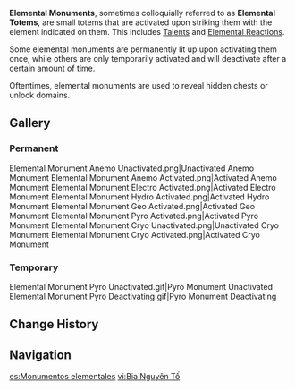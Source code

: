 {{Terminology Infobox
|image        = Elemental Monument Anemo Unactivated.png
|caption      = Unactivated Anemo Monument
|type         = Exploration
|world        = Teyvat
}}
'''Elemental Monuments''', sometimes colloquially referred to as '''Elemental Totems''', are small totems that are activated upon striking them with the element indicated on them. This includes [[Talents]] and [[Elemental Reactions]].

Some elemental monuments are permanently lit up upon activating them once, while others are only temporarily activated and will deactivate after a certain amount of time.

Oftentimes, elemental monuments are used to reveal hidden chests or unlock domains.

==Gallery==
===Permanent===
<gallery hideaddbutton="true">
Elemental Monument Anemo Unactivated.png|Unactivated Anemo Monument
Elemental Monument Anemo Activated.png|Activated Anemo Monument
Elemental Monument Electro Activated.png|Activated Electro Monument
Elemental Monument Hydro Activated.png|Activated Hydro Monument
Elemental Monument Geo Activated.png|Activated Geo Monument
Elemental Monument Pyro Activated.png|Activated Pyro Monument
Elemental Monument Cryo Unactivated.png|Unactivated Cryo Monument
Elemental Monument Cryo Activated.png|Activated Cryo Monument
</gallery>

===Temporary===
<gallery hideaddbutton="true">
Elemental Monument Pyro Unactivated.gif|Pyro Monument Unactivated
Elemental Monument Pyro Deactivating.gif|Pyro Monument Deactivating
</gallery>

==Change History==
{{Change History|1.0}}

==Navigation==
{{Exploration Navbox}}

[[es:Monumentos elementales]]
[[vi:Bia Nguyên Tố]]